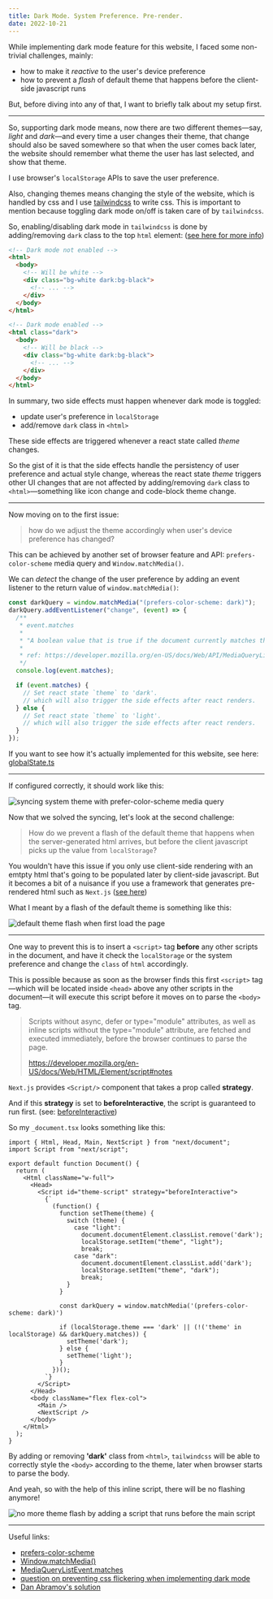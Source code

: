 ```yaml
---
title: Dark Mode. System Preference. Pre-render.
date: 2022-10-21
---
```


While implementing dark mode feature for this website, I faced some non-trivial challenges, mainly:

- how to make it _reactive_ to the user's device preference
- how to prevent a _flash_ of default theme that happens before the client-side javascript runs

But, before diving into any of that, I want to briefly talk about my setup first.

---

So, supporting dark mode means, now there are two different themes&mdash;say, _light_ and _dark_&mdash;and every time a user changes their theme, that change should also be saved somewhere so that when the user comes back later, the website should remember what theme the user has last selected, and show that theme.

I use browser's `localStorage` APIs to save the user preference.

Also, changing themes means changing the style of the website, which is handled by css and I use [tailwindcss](https://tailwindcss.com/) to write css. This is important to mention because toggling dark mode on/off is taken care of by `tailwindcss`.

So, enabling/disabling dark mode in `tailwindcss` is done by adding/removing `dark` class to the top `html` element: ([see here for more info](https://tailwindcss.com/docs/dark-mode#toggling-dark-mode-manually))

```html
<!-- Dark mode not enabled -->
<html>
  <body>
    <!-- Will be white -->
    <div class="bg-white dark:bg-black">
      <!-- ... -->
    </div>
  </body>
</html>

<!-- Dark mode enabled -->
<html class="dark">
  <body>
    <!-- Will be black -->
    <div class="bg-white dark:bg-black">
      <!-- ... -->
    </div>
  </body>
</html>
```

In summary, two side effects must happen whenever dark mode is toggled:

- update user's preference in `localStorage`
- add/remove `dark` class in `<html>`

These side effects are triggered whenever a react state called _theme_ changes.

So the gist of it is that the side effects handle the persistency of user preference and actual style change, whereas the react state _theme_ triggers other UI changes that are not affected by adding/removing `dark` class to `<html>`&mdash;something like icon change and code-block theme change.

---

Now moving on to the first issue:

> how do we adjust the theme accordingly when user's device preference has changed?

This can be achieved by another set of browser feature and API: `prefers-color-scheme` media query and `Window.matchMedia()`.

We can _detect_ the change of the user preference by adding an event listener to the return value of `window.matchMedia()`:

```javascript
const darkQuery = window.matchMedia("(prefers-color-scheme: dark)");
darkQuery.addEventListener("change", (event) => {
  /**
   * event.matches
   *
   * "A boolean value that is true if the document currently matches the media query list, or false if not."
   *
   * ref: https://developer.mozilla.org/en-US/docs/Web/API/MediaQueryListEvent/matches
   */
  console.log(event.matches);

  if (event.matches) {
    // Set react state `theme` to 'dark'.
    // which will also trigger the side effects after react renders.
  } else {
    // Set react state `theme` to 'light'.
    // which will also trigger the side effects after react renders.
  }
});
```

If you want to see how it's actually implemented for this website, see here: [globalState.ts](https://github.com/sookmax/website/blob/main/utils/globalState.ts)

---

If configured correctly, it should work like this:

<Image
  src="/sync_system_theme.gif"
  alt="syncing system theme with prefer-color-scheme media query"
  width={1000}
  height={600}
  caption="Syncing with the OS preference"
/>

Now that we solved the syncing, let's look at the second challenge:

> How do we prevent a flash of the default theme that happens when the server-generated html arrives, but before the client javascript picks up the value from `localStorage`?

You wouldn't have this issue if you only use client-side rendering with an emtpty html that's going to be populated later by client-side javascript. But it becomes a bit of a nuisance if you use a framework that generates pre-rendered html such as `Next.js` ([see here](https://nextjs.org/docs/basic-features/pages#pre-rendering))

What I meant by a flash of the default theme is something like this:

<Image
  src="/default_theme_flash.gif"
  alt="default theme flash when first load the page"
  width={1000}
  height={600}
  caption="A flash of the default theme"
/>

---

One way to prevent this is to insert a `<script>` tag **before** any other scripts in the document, and have it check the `localStorage` or the system preference and change the `class` of `html` accordingly.

This is possible because as soon as the browser finds this first `<script>` tag&mdash;which will be located inside `<head>` above any other scripts in the document&mdash;it will execute this script before it moves on to parse the `<body>` tag.

> Scripts without async, defer or type="module" attributes, as well as inline scripts without the type="module" attribute, are fetched and executed immediately, before the browser continues to parse the page.
>
> https://developer.mozilla.org/en-US/docs/Web/HTML/Element/script#notes

`Next.js` provides `<Script/>` component that takes a prop called **strategy**.

And if this **strategy** is set to **beforeInteractive**, the script is guaranteed to run first. (see: [beforeInteractive](https://nextjs.org/docs/basic-features/script#beforeinteractive))

So my `_document.tsx` looks something like this:

```tsx title="_document.tsx"
import { Html, Head, Main, NextScript } from "next/document";
import Script from "next/script";

export default function Document() {
  return (
    <Html className="w-full">
      <Head>
        <Script id="theme-script" strategy="beforeInteractive">
          {`
            (function() {
              function setTheme(theme) {
                switch (theme) {
                  case "light":
                    document.documentElement.classList.remove('dark');
                    localStorage.setItem("theme", "light");
                    break;
                  case "dark":
                    document.documentElement.classList.add('dark');
                    localStorage.setItem("theme", "dark");
                    break;
                }
              }

              const darkQuery = window.matchMedia('(prefers-color-scheme: dark)')
              
              if (localStorage.theme === 'dark' || (!('theme' in localStorage) && darkQuery.matches)) {
                setTheme('dark');
              } else {
                setTheme('light');
              }
            })();
          `}
        </Script>
      </Head>
      <body className="flex flex-col">
        <Main />
        <NextScript />
      </body>
    </Html>
  );
}
```

By adding or removing **'dark'** class from `<html>`, `tailwindcss` will be able to correctly style the `<body>` according to the theme, later when browser starts to parse the body.

And yeah, so with the help of this inline script, there will be no flashing anymore!

<Image
  src="/no_theme_flash.gif"
  alt="no more theme flash by adding a script that runs before the main script"
  width={1000}
  height={600}
  caption="No more flash"
/>

---

Useful links:

- [prefers-color-scheme](https://developer.mozilla.org/en-US/docs/Web/CSS/@media/prefers-color-scheme)
- [Window.matchMedia()](https://developer.mozilla.org/en-US/docs/Web/API/Window/matchMedia)
- [MediaQueryListEvent.matches](https://developer.mozilla.org/en-US/docs/Web/API/MediaQueryListEvent/matches)
- [question on preventing css flickering when implementing dark mode](https://github.com/vercel/next.js/discussions/12533)
- [Dan Abramov's solution](https://github.com/gaearon/overreacted.io/blob/master/src/html.js)

